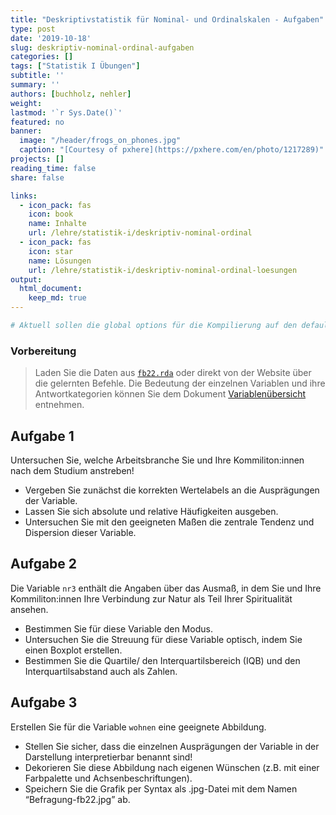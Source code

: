 ```yaml
---
title: "Deskriptivstatistik für Nominal- und Ordinalskalen - Aufgaben" 
type: post
date: '2019-10-18' 
slug: deskriptiv-nominal-ordinal-aufgaben
categories: [] 
tags: ["Statistik I Übungen"] 
subtitle: ''
summary: '' 
authors: [buchholz, nehler]
weight: 
lastmod: '`r Sys.Date()`'
featured: no
banner:
  image: "/header/frogs_on_phones.jpg"
  caption: "[Courtesy of pxhere](https://pxhere.com/en/photo/1217289)"
projects: []
reading_time: false
share: false

links:
  - icon_pack: fas
    icon: book
    name: Inhalte
    url: /lehre/statistik-i/deskriptiv-nominal-ordinal
  - icon_pack: fas
    icon: star
    name: Lösungen
    url: /lehre/statistik-i/deskriptiv-nominal-ordinal-loesungen
output:
  html_document:
    keep_md: true
---
```



```r
# Aktuell sollen die global options für die Kompilierung auf den default Einstellungen gelassen werden
```



### Vorbereitung

> Laden Sie die Daten aus [<i class="fas fa-download"></i> `fb22.rda`](/daten/fb22.rda) oder direkt von der Website über die gelernten Befehle. Die Bedeutung der einzelnen Variablen und ihre Antwortkategorien können Sie dem Dokument [Variablenübersicht](/lehre/statistik-i/variablen.pdf) entnehmen.


## Aufgabe 1

Untersuchen Sie, welche Arbeitsbranche Sie und Ihre Kommiliton:innen nach dem Studium anstreben!  

* Vergeben Sie zunächst die korrekten Wertelabels an die Ausprägungen der Variable.  
* Lassen Sie sich absolute und relative Häufigkeiten ausgeben.  
* Untersuchen Sie mit den geeigneten Maßen die zentrale Tendenz und Dispersion dieser Variable.  


## Aufgabe 2

Die Variable `nr3` enthält die Angaben über das Ausmaß, in dem Sie und Ihre Kommiliton:innen Ihre Verbindung zur Natur als Teil Ihrer Spiritualität ansehen.

* Bestimmen Sie für diese Variable den Modus.     
* Untersuchen Sie die Streuung für diese Variable optisch, indem Sie einen Boxplot erstellen.  
* Bestimmen Sie die Quartile/ den Interquartilsbereich (IQB) und den Interquartilsabstand auch als Zahlen.


## Aufgabe 3

Erstellen Sie für die Variable `wohnen` eine geeignete Abbildung.   

* Stellen Sie sicher, dass die einzelnen Ausprägungen der Variable in der Darstellung interpretierbar benannt sind!  
* Dekorieren Sie diese Abbildung nach eigenen Wünschen (z.B. mit einer Farbpalette und Achsenbeschriftungen).
* Speichern Sie die Grafik per Syntax als .jpg-Datei mit dem Namen "Befragung-fb22.jpg" ab.

